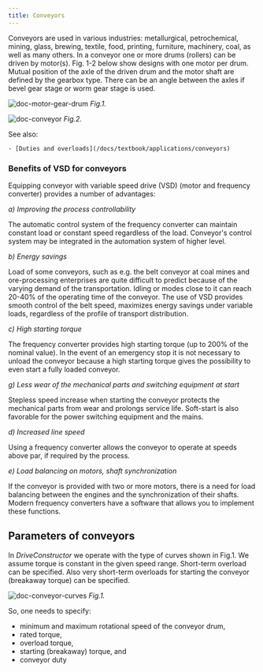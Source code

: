 ```yaml
---
title: Conveyors
---
```


Conveyors are used in various industries: metallurgical, petrochemical, mining,
glass, brewing, textile, food, printing, furniture, machinery, coal, as well as
many others. In a conveyor one or more drums (rollers) can be driven by
motor(s). Fig. 1-2 below show designs with one motor per drum. Mutual position
of the axle of the driven drum and the motor shaft are defined by the gearbox
type. There can be an angle between the axles if bevel gear stage or worm gear
stage is used.

![doc-motor-gear-drum](./images/motor-gear-drum.png) _Fig.1._

![doc-conveyor](./images/conveyor.png) _Fig.2._

See also:

    - [Duties and overloads](/docs/textbook/applications/conveyors)

### Benefits of VSD for conveyors

Equipping conveyor with variable speed drive (VSD) (motor and frequency
converter) provides a number of advantages:

_a) Improving the process controllability_

The automatic control system of the frequency converter can maintain constant
load or constant speed regardless of the load. Conveyor's control system may be
integrated in the automation system of higher level.

_b) Energy savings_

Load of some conveyors, such as e.g. the belt conveyor at coal mines and
ore-processing enterprises are quite difficult to predict because of the varying
demand of the transportation. Idling or modes close to it can reach 20-40% of
the operating time of the conveyor. The use of VSD provides smooth control of
the belt speed, maximizes energy savings under variable loads, regardless of the
profile of transport distribution.

_c) High starting torque_

The frequency converter provides high starting torque (up to 200% of the nominal
value). In the event of an emergency stop it is not necessary to unload the
conveyor because a high starting torque gives the possibility to even start a
fully loaded conveyor.

_g) Less wear of the mechanical parts and switching equipment at start_

Stepless speed increase when starting the conveyor protects the mechanical parts
from wear and prolongs service life. Soft-start is also favorable for the power
switching equipment and the mains.

_d) Increased line speed_

Using a frequency converter allows the conveyor to operate at speeds above par,
if required by the process.

_e) Load balancing on motors, shaft synchronization_

If the conveyor is provided with two or more motors, there is a need for load
balancing between the engines and the synchronization of their shafts. Modern
frequency converters have a software that allows you to implement these
functions.

## Parameters of conveyors

In _DriveConstructor_ we operate with the type of curves shown in Fig.1. We
assume torque is constant in the given speed range. Short-term overload can be
specified. Also very short-term overloads for starting the conveyor (breakaway
torque) can be specified.

![doc-conveyor-curves](./images/conveyor-curves.png) _Fig.1._

So, one needs to specify:

- minimum and maximum rotational speed of the conveyor drum,
- rated torque,
- overload torque,
- starting (breakaway) torque, and
- conveyor duty
